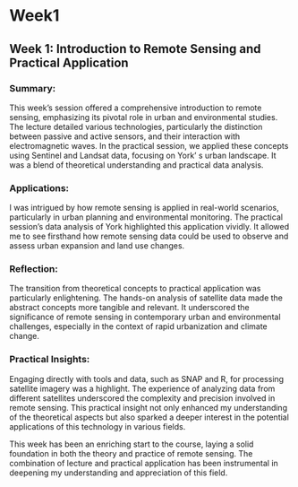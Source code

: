 # Week1

## Week 1: Introduction to Remote Sensing and Practical Application

### Summary:

This week's session offered a comprehensive introduction to remote sensing, emphasizing its pivotal role in urban and environmental studies. The lecture detailed various technologies, particularly the distinction between passive and active sensors, and their interaction with electromagnetic waves. In the practical session, we applied these concepts using Sentinel and Landsat data, focusing on York' s urban landscape. It was a blend of theoretical understanding and practical data analysis.

### Applications:

I was intrigued by how remote sensing is applied in real-world scenarios, particularly in urban planning and environmental monitoring. The practical session's data analysis of York highlighted this application vividly. It allowed me to see firsthand how remote sensing data could be used to observe and assess urban expansion and land use changes.

### Reflection:

The transition from theoretical concepts to practical application was particularly enlightening. The hands-on analysis of satellite data made the abstract concepts more tangible and relevant. It underscored the significance of remote sensing in contemporary urban and environmental challenges, especially in the context of rapid urbanization and climate change.

### Practical Insights:

Engaging directly with tools and data, such as SNAP and R, for processing satellite imagery was a highlight. The experience of analyzing data from different satellites underscored the complexity and precision involved in remote sensing. This practical insight not only enhanced my understanding of the theoretical aspects but also sparked a deeper interest in the potential applications of this technology in various fields.

This week has been an enriching start to the course, laying a solid foundation in both the theory and practice of remote sensing. The combination of lecture and practical application has been instrumental in deepening my understanding and appreciation of this field.
